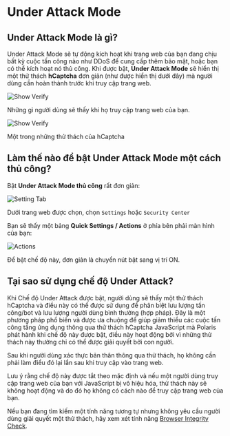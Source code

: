 # Under Attack Mode

## Under Attack Mode là gì?

Under Attack Mode sẽ tự động kích hoạt khi trang web của bạn đang chịu bất kỳ cuộc tấn công nào như DDoS để cung cấp
thêm bảo mật, hoặc bạn có thể kích hoạt nó thủ công. Khi được bật, **Under Attack Mode** sẽ hiển thị một thử thách
**hCaptcha** đơn giản (như được hiển thị dưới đây) mà người dùng cần hoàn thành trước khi truy cập trang web.

![Show Verify](/img/security-center/overview/under-attack-mode-verify.png)

Những gì người dùng sẽ thấy khi họ truy cập trang web của bạn.

![Show Verify](/img/security-center/overview/under-attack-mode-hcaptcha.png)

Một trong những thử thách của hCaptcha

## Làm thế nào để bật Under Attack Mode một cách thủ công?

Bật **Under Attack Mode thủ công** rất đơn giản:

![Setting Tab](/img/security-center/overview/settings-tab.png)

Dưới trang web được chọn, chọn `Settings` hoặc `Security Center`

Bạn sẽ thấy một bảng **Quick Settings / Actions** ở phía bên phải màn hình của bạn:

![Actions](/img/security-center/overview/under-attack-mode-actions.png)

Để bật chế độ này, đơn giản là chuyển nút bật sang vị trí ON.

## Tại sao sử dụng chế độ Under Attack?

Khi Chế độ Under Attack được bật, người dùng sẽ thấy một thử thách hCaptcha và điều này có thể được sử dụng để phân biệt
lưu lượng tấn công/bot và lưu lượng người dùng bình thường (hợp pháp). Đây là một phương pháp phổ biến và được ưa chuộng
để giúp giảm thiểu các cuộc tấn công tầng ứng dụng thông qua thử thách hCaptcha JavaScript mà Polaris phát hành khi chế
độ này được bật, điều này hoạt động bởi vì những thử thách này thường chỉ có thể được giải quyết bởi con người.

Sau khi người dùng xác thực bản thân thông qua thử thách, họ không cần phải làm điều đó lại lần sau khi truy cập vào
trang web.

Lưu ý rằng chế độ này được tắt theo mặc định và nếu một người dùng truy cập trang web của bạn với JavaScript bị vô hiệu
hóa, thử thách này sẽ không hoạt động và do đó họ không có cách nào để truy cập trang web của bạn.

Nếu bạn đang tìm kiếm một tính năng tương tự nhưng không yêu cầu người dùng giải quyết một thử thách, hãy xem xét tính
năng [Browser Integrity Check](../access-control/browser-integrity-check).
